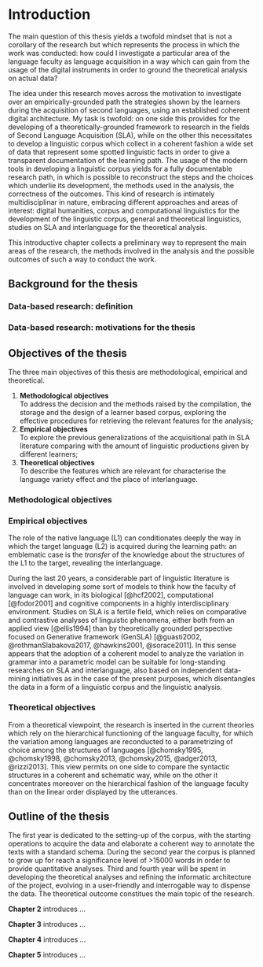 \mainmatter

# Introduction

The main question of this thesis yields a twofold mindset that is not a corollary of the research but which represents the process in which the work was conducted: how could I investigate a particular area of the language faculty as language acquisition in a way which can gain from the usage of the digital instruments in order to ground the theoretical analysis on actual data?

The idea under this research moves across the motivation to investigate over an empirically-grounded path the strategies shown by the learners during the acquisition of second languages, using an established coherent digital architecture. 
My task is twofold: on one side this provides for the developing of a  theoretically-grounded framework to research in the fields of Second Language Acquisition (SLA), while on the other this necessitates to develop a linguistic corpus which collect in a coherent fashion a wide set of data that represent some spotted linguistic facts in order to give a transparent documentation of the learning path.
The usage of the modern tools in developing a linguistic corpus yields for a fully documentable research path, in which is possible to reconstruct the steps and the choices which underlie its development, the methods used in the analysis, the correctness of the outcomes.
This kind of research is intimately multidisciplinar in nature, embracing different approaches and areas of interest: digital humanities, corpus and computational linguistics for the development of the linguistic corpus, general and theoretical linguistics, studies on SLA and interlanguage for the theoretical analysis. 

This introductive chapter collects a preliminary way to represent the main areas of the research, the methods involved in the analysis and the possible outcomes of such a way to conduct the work.








## Background for the thesis





### Data-based research: definition



### Data-based research: motivations for the thesis






## Objectives of the thesis

The three main objectives of this thesis are methodological, empirical and theoretical.

1. **Methodological objectives**  
To address the decision and the methods raised by the compilation, the storage and the design of a learner based corpus, exploring the effective procedures for retrieving the relevant features for the analysis;
1. **Empirical objectives**  
To explore the previous generalizations of the acquisitional path in SLA literature comparing with the amount of linguistic productions given by different learners;
1. **Theoretical objectives**  
To describe the features which are relevant for characterise the language variety effect and the place of interlanguage.


### Methodological objectives



### Empirical objectives


The role of the native language (L1) can conditionates deeply the way in which the target language (L2) is acquired during the learning path: an emblematic case is the *transfer* of the knowledge about the structures of the L1 to the target, revealing the interlanguage.

During the last 20 years, a considerable part of linguistic literature is involved in developing some sort of models to think how the faculty of language can work, in its biological [@hcf2002], computational [@fodor2001] and cognitive components in a highly interdisciplinary environment.
Studies on SLA is a fertile field, which relies on comparative and contrastive analyses of linguistic phenomena, either both from an applied view [@ellis1994] than by theoretically grounded perspective focused on Generative framework (GenSLA) [@guasti2002, @rothmanSlabakova2017, @hawkins2001, @sorace2011]. 
In this sense appears that the adoption of a coherent model to analyze the variation in grammar into a parametric model can be suitable for long-standing researches on SLA and interlanguage, also based on independent data-mining initiatives as in the case of the present purposes, which disentangles the data in a form of a linguistic corpus and the linguistic analysis.



### Theoretical objectives


From a theoretical viewpoint, the research is inserted in the current theories which rely on the hierarchical functioning of the language faculty, for which the variation among languages are reconducted to a parametrizing of choice among the structures of languages [@chomsky1995, @chomsky1998, @chomsky2013, @chomsky2015, @adger2013, @rizzi2013]. 
This view permits on one side to compare the syntactic structures in a coherent and schematic way, while on the other it concentrates moreover on the hierarchical fashion of the language faculty than on the linear order displayed by the utterances. 







## Outline of the thesis


The first year is dedicated to the setting-up of the corpus, with the starting operations to acquire the data and elaborate a coherent way to annotate the texts with a standard schema. During the second year the corpus is planned to grow up for reach a significance level of >15000 words in order to provide quantitative analyses.
Third and fourth year will be spent in developing the theoretical analyses and refining the informatic architecture of the project, evolving in a user-friendly and interrogable way to dispense the data.  The theoretical outcome constitues the main topic of the research.

**Chapter 2** introduces ...

**Chapter 3** introduces ...

**Chapter 4** introduces ...

**Chapter 5** introduces ...

